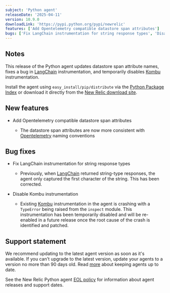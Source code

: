 ```yaml
---
subject: 'Python agent'
releaseDate: '2025-04-11'
version: 10.9.0
downloadLink: 'https://pypi.python.org/pypi/newrelic'
features: ['Add Opentelemetry compatible datastore span attributes']
bugs: ['Fix LangChain instrumentation for string response types', 'Disable Kombu instrumentation']
---
```


## Notes

This release of the Python agent updates datastore span attribute names, fixes a bug in [LangChain](https://pypi.org/project/langchain/) instrumentation, and temporarily disables [Kombu](https://pypi.org/project/kombu/) instrumentation. 

Install the agent using `easy_install/pip/distribute` via the [Python Package Index](https://pypi.python.org/pypi/newrelic) or download it directly from the [New Relic download site](https://download.newrelic.com/python_agent/release).

## New features

* Add Opentelemetry compatible datastore span attributes

  * The datastore span attributes are now more consistent with [Opentelemetry](https://opentelemetry.io/docs/languages/python/) naming conventions

## Bug fixes

* Fix LangChain instrumentation for string response types

  * Previously, when [LangChain](https://pypi.org/project/langchain/) returned string-type responses, the agent only captured the first character of the string. This has been corrected.

* Disable Kombu instrumentation

  * Existing [Kombu](https://pypi.org/project/kombu/) instrumentation in the agent is crashing with a `TypeError` being raised from the `inspect` module. This instrumentation has been temporarily disabled and will be re-enabled in a future release once the root cause of the crash is identified and patched.

## Support statement

We recommend updating to the latest agent version as soon as it's available. If you can't upgrade to the latest version, update your agents to a version no more than 90 days old. Read [more](/docs/new-relic-solutions/new-relic-one/install-configure/update-new-relic-agent/) about keeping agents up to date.

See the New Relic Python agent [EOL policy](/docs/apm/agents/python-agent/getting-started/python-agent-eol-policy/) for information about agent releases and support dates.
